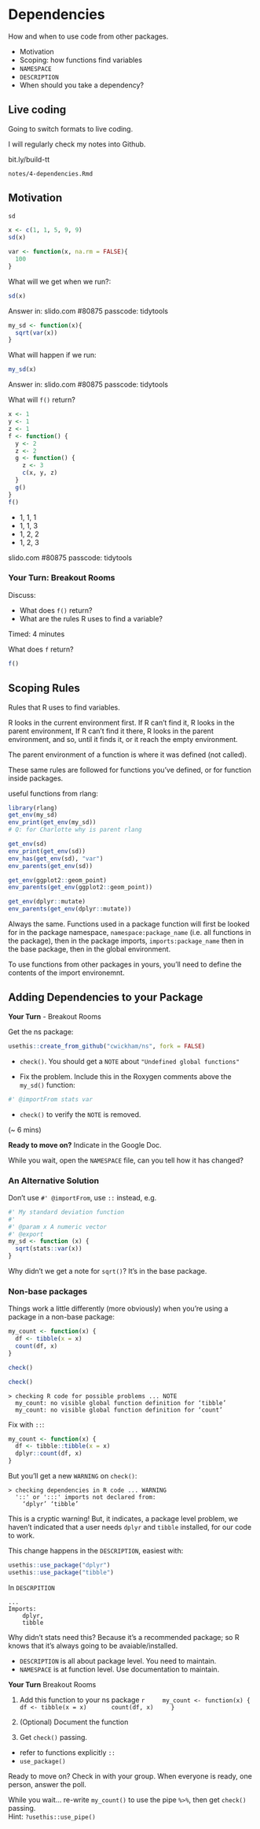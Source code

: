 # Dependencies

How and when to use code from other packages.

* Motivation
* Scoping: how functions find variables
* `NAMESPACE`
* `DESCRIPTION`
* When should you take a dependency?


## Live coding

Going to switch formats to live coding. 

I will regularly check my notes into Github. 

bit.ly/build-tt

`notes/4-dependencies.Rmd`

## Motivation

```r
sd
```

```r
x <- c(1, 1, 5, 9, 9)
sd(x)
```

```r
var <- function(x, na.rm = FALSE){
  100
}
```

What will we get when we run?:
```r
sd(x)
```
Answer in:
slido.com #80875 
passcode: tidytools

```r
my_sd <- function(x){
  sqrt(var(x))
}
```

What will happen if we run:
```r
my_sd(x)
```
Answer in:
slido.com #80875 
passcode: tidytools

What will `f()` return?
```r
x <- 1
y <- 1
z <- 1
f <- function() {
  y <- 2
  z <- 2
  g <- function() {
    z <- 3
    c(x, y, z)
  }
  g()
}
f()
```
* 1, 1, 1
* 1, 1, 3
* 1, 2, 2
* 1, 2, 3

slido.com #80875 
passcode: tidytools

### Your Turn: Breakout Rooms

Discuss:  

* What does `f()` return?  
* What are the rules R uses to find a variable?

Timed: 4 minutes

What does `f` return?
```r
f()
```

## Scoping Rules

Rules that R uses to find variables.

R looks in the current environment first.
If R can't find it, R looks in the parent environment,
If R can't find it there, R looks in the parent environment,
and so, until it finds it, 
or it reach the empty environment.

The parent environment of a function is where it was 
defined (not called).

These same rules are followed for functions you've defined,
or for function inside packages.

useful functions from rlang:

```r
library(rlang)
get_env(my_sd)
env_print(get_env(my_sd))
# Q: for Charlotte why is parent rlang
```

```r
get_env(sd)
env_print(get_env(sd))
env_has(get_env(sd), "var")
env_parents(get_env(sd))
```
```r
get_env(ggplot2::geom_point)
env_parents(get_env(ggplot2::geom_point))
```
```r
get_env(dplyr::mutate)
env_parents(get_env(dplyr::mutate))
```

Always the same. 
Functions used in a package function
will first be looked for in the package namespace,
`namespace:package_name`
(i.e. all functions in the package),
then in the package imports, `imports:package_name`
then in the base package, 
then in the global environment.

To use functions from other packages
in yours, 
you'll need to define the contents of the
import environemnt.

## Adding Dependencies to your Package

**Your Turn** - Breakout Rooms

Get the ns package:
```r
usethis::create_from_github("cwickham/ns", fork = FALSE)
```

* `check()`. You should get a `NOTE` about `"Undefined global functions"`

* Fix the problem. Include this in the Roxygen comments
above the `my_sd()` function:
```r
#' @importFrom stats var
```

* `check()` to verify the `NOTE` is removed.

(~ 6 mins)

**Ready to move on?** Indicate in the Google Doc.

While you wait, open the `NAMESPACE` file, 
can you tell how it has changed?

### An Alternative Solution

Don't use `#' @importFrom`, use `::` instead, e.g.
```r
#' My standard deviation function
#'
#' @param x A numeric vector
#' @export
my_sd <- function (x) {
  sqrt(stats::var(x))
}
```

Why didn't we get a note for `sqrt()`? It's in the base
package.

### Non-base packages

Things work a little differently (more obviously) when you're using a package in a non-base package:

```r
my_count <- function(x) {
  df <- tibble(x = x)
  count(df, x)
}
```

```r
check()
```

```r
check()
```

```
> checking R code for possible problems ... NOTE
  my_count: no visible global function definition for ‘tibble’
  my_count: no visible global function definition for ‘count’
```

Fix with `::`:
```r
my_count <- function(x) {
  df <- tibble::tibble(x = x)
  dplyr::count(df, x)
}
```

But you'll get a new `WARNING`  on `check()`:
```
> checking dependencies in R code ... WARNING
  '::' or ':::' imports not declared from:
    ‘dplyr’ ‘tibble’
```

This is a cryptic warning!  But, it indicates,
a package level problem, we haven't indicated
that a user needs `dplyr` and `tibble` installed,
for our code to work.

This change happens in the `DESCRIPTION`, easiest
with:
```r
usethis::use_package("dplyr")
usethis::use_package("tibble")
```

In `DESCRPITION`
```
...
Imports: 
    dplyr,
    tibble
```

Why didn't stats need this? Because it's a recommended package; so R knows that it's always going to be avaiable/installed.

* `DESCRIPTION` is all about package level. You need to maintain.
* `NAMESPACE` is at function level. Use documentation to maintain.

**Your Turn** Breakout Rooms

1. Add this function to your ns package
    ```r
    my_count <- function(x) {
      df <- tibble(x = x)
      count(df, x)
    }
    ```
2. (Optional) Document the function

3. Get `check()` passing.
  * refer to functions explicitly `::`
  * `use_package()`

Ready to move on?  Check in with your group.
When everyone is ready, one person, answer the poll.

While you wait... re-write `my_count()` to use
the pipe `%>%`, then get `check()` passing.  
Hint: `?usethis::use_pipe()`

